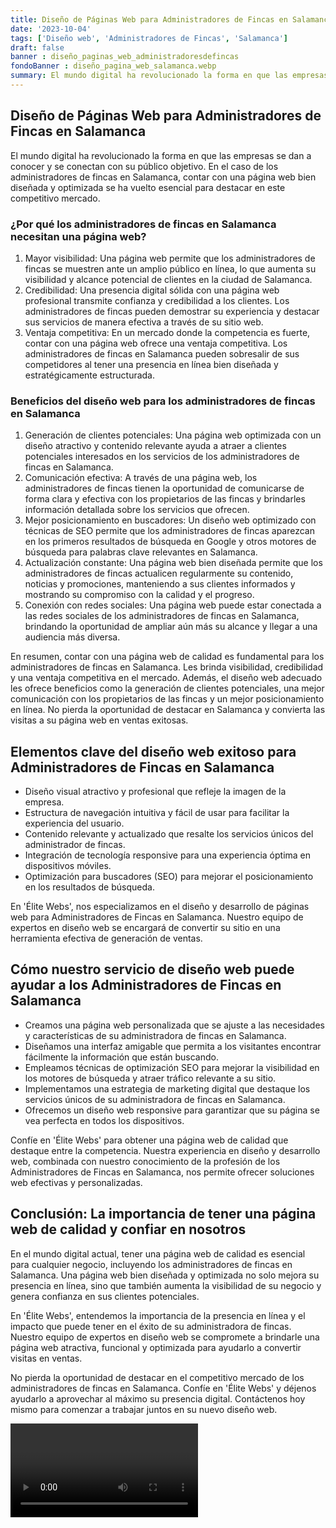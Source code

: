 ```yaml
---
title: Diseño de Páginas Web para Administradores de Fincas en Salamanca
date: '2023-10-04'
tags: ['Diseño web', 'Administradores de Fincas', 'Salamanca']
draft: false
banner : diseño_paginas_web_administradoresdefincas
fondoBanner : diseño_pagina_web_salamanca.webp
summary: El mundo digital ha revolucionado la forma en que las empresas se dan a conocer y se conectan con su público objetivo. En el caso de los administradores de fincas en Salamanca, contar con una página web bien diseñada y optimizada se ha vuelto esencial para destacar en este competitivo mercado.
---
```


## Diseño de Páginas Web para Administradores de Fincas en Salamanca

El mundo digital ha revolucionado la forma en que las empresas se dan a conocer y se conectan con su público objetivo. En el caso de los administradores de fincas en Salamanca, contar con una página web bien diseñada y optimizada se ha vuelto esencial para destacar en este competitivo mercado.

### ¿Por qué los administradores de fincas en Salamanca necesitan una página web?
1. Mayor visibilidad: Una página web permite que los administradores de fincas se muestren ante un amplio público en línea, lo que aumenta su visibilidad y alcance potencial de clientes en la ciudad de Salamanca.
2. Credibilidad: Una presencia digital sólida con una página web profesional transmite confianza y credibilidad a los clientes. Los administradores de fincas pueden demostrar su experiencia y destacar sus servicios de manera efectiva a través de su sitio web.
3. Ventaja competitiva: En un mercado donde la competencia es fuerte, contar con una página web ofrece una ventaja competitiva. Los administradores de fincas en Salamanca pueden sobresalir de sus competidores al tener una presencia en línea bien diseñada y estratégicamente estructurada.

### Beneficios del diseño web para los administradores de fincas en Salamanca
1. Generación de clientes potenciales: Una página web optimizada con un diseño atractivo y contenido relevante ayuda a atraer a clientes potenciales interesados en los servicios de los administradores de fincas en Salamanca.
2. Comunicación efectiva: A través de una página web, los administradores de fincas tienen la oportunidad de comunicarse de forma clara y efectiva con los propietarios de las fincas y brindarles información detallada sobre los servicios que ofrecen.
3. Mejor posicionamiento en buscadores: Un diseño web optimizado con técnicas de SEO permite que los administradores de fincas aparezcan en los primeros resultados de búsqueda en Google y otros motores de búsqueda para palabras clave relevantes en Salamanca.
4. Actualización constante: Una página web bien diseñada permite que los administradores de fincas actualicen regularmente su contenido, noticias y promociones, manteniendo a sus clientes informados y mostrando su compromiso con la calidad y el progreso.
5. Conexión con redes sociales: Una página web puede estar conectada a las redes sociales de los administradores de fincas en Salamanca, brindando la oportunidad de ampliar aún más su alcance y llegar a una audiencia más diversa.

En resumen, contar con una página web de calidad es fundamental para los administradores de fincas en Salamanca. Les brinda visibilidad, credibilidad y una ventaja competitiva en el mercado. Además, el diseño web adecuado les ofrece beneficios como la generación de clientes potenciales, una mejor comunicación con los propietarios de las fincas y un mejor posicionamiento en línea. No pierda la oportunidad de destacar en Salamanca y convierta las visitas a su página web en ventas exitosas.

<GifSeo />

<Cta />

## Elementos clave del diseño web exitoso para Administradores de Fincas en Salamanca

- Diseño visual atractivo y profesional que refleje la imagen de la empresa.
- Estructura de navegación intuitiva y fácil de usar para facilitar la experiencia del usuario.
- Contenido relevante y actualizado que resalte los servicios únicos del administrador de fincas.
- Integración de tecnología responsive para una experiencia óptima en dispositivos móviles.
- Optimización para buscadores (SEO) para mejorar el posicionamiento en los resultados de búsqueda.

En 'Élite Webs', nos especializamos en el diseño y desarrollo de páginas web para Administradores de Fincas en Salamanca. Nuestro equipo de expertos en diseño web se encargará de convertir su sitio en una herramienta efectiva de generación de ventas.

## Cómo nuestro servicio de diseño web puede ayudar a los Administradores de Fincas en Salamanca

- Creamos una página web personalizada que se ajuste a las necesidades y características de su administradora de fincas en Salamanca.
- Diseñamos una interfaz amigable que permita a los visitantes encontrar fácilmente la información que están buscando.
- Empleamos técnicas de optimización SEO para mejorar la visibilidad en los motores de búsqueda y atraer tráfico relevante a su sitio.
- Implementamos una estrategia de marketing digital que destaque los servicios únicos de su administradora de fincas en Salamanca.
- Ofrecemos un diseño web responsive para garantizar que su página se vea perfecta en todos los dispositivos.

Confíe en 'Élite Webs' para obtener una página web de calidad que destaque entre la competencia. Nuestra experiencia en diseño y desarrollo web, combinada con nuestro conocimiento de la profesión de los Administradores de Fincas en Salamanca, nos permite ofrecer soluciones web efectivas y personalizadas.

## Conclusión: La importancia de tener una página web de calidad y confiar en nosotros

En el mundo digital actual, tener una página web de calidad es esencial para cualquier negocio, incluyendo los administradores de fincas en Salamanca. Una página web bien diseñada y optimizada no solo mejora su presencia en línea, sino que también aumenta la visibilidad de su negocio y genera confianza en sus clientes potenciales.

En 'Élite Webs', entendemos la importancia de la presencia en línea y el impacto que puede tener en el éxito de su administradora de fincas. Nuestro equipo de expertos en diseño web se compromete a brindarle una página web atractiva, funcional y optimizada para ayudarlo a convertir visitas en ventas.

No pierda la oportunidad de destacar en el competitivo mercado de los administradores de fincas en Salamanca. Confíe en 'Élite Webs' y déjenos ayudarlo a aprovechar al máximo su presencia digital. Contáctenos hoy mismo para comenzar a trabajar juntos en su nuevo diseño web.

<Video />

<CtaBot job='Administradores de Fincas' city='Salamanca'/>

<Gmaps query='Salamanca+españa+maps' />